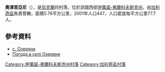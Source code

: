 {{coord|49|16|40|N|24|41|30|E|scale:30000|display=title}}

'''奧澤里亞尼'''（{{lang-uk|Озеряни}}），是[[烏克蘭|烏克蘭]]的村落，位於該國西部[[伊萬諾-弗蘭科夫斯克州|伊萬諾-弗蘭科夫斯克州]]，由[[加利奇區_(烏克蘭)|加利奇區]]負責管轄，面積5.76平方公里，2001年人口447，人口密度每平方公里77.7人。

==參考資料==
*[http://w1.c1.rada.gov.ua/pls/z7502/A005?rdat1=10.11.2011&rf7571=13393 с. Озеряни]{{dead link|date=2017年12月 |bot=InternetArchiveBot |fix-attempted=yes }}
* [http://weather.in.ua/ua/ivano-frankovskaja/18576 Погода в селі Озеряни] {{Wayback|url=http://weather.in.ua/ua/ivano-frankovskaja/18576 |date=20160305090459 }}

{{DEFAULTSORT:Озеряни}}
[[Category:伊萬諾-弗蘭科夫斯克州村落|Category:伊萬諾-弗蘭科夫斯克州村落]]
[[Category:加利奇區村落|Category:加利奇區村落]]


{{IvanoFrankivsk-geo-stub}}